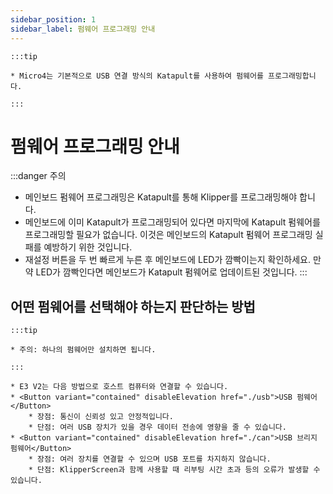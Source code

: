 ```yaml
---
sidebar_position: 1
sidebar_label: 펌웨어 프로그래밍 안내
---
```


    :::tip

    * Micro4는 기본적으로 USB 연결 방식의 Katapult를 사용하여 펌웨어를 프로그래밍합니다.

    :::

# 펌웨어 프로그래밍 안내

:::danger 주의
* 메인보드 펌웨어 프로그래밍은 Katapult를 통해 Klipper를 프로그래밍해야 합니다.
* 메인보드에 이미 Katapult가 프로그래밍되어 있다면 마지막에 Katapult 펌웨어를 프로그래밍할 필요가 없습니다. 이것은 메인보드의 Katapult 펌웨어 프로그래밍 실패를 예방하기 위한 것입니다.
* 재설정 버튼을 두 번 빠르게 누른 후 메인보드에 LED가 깜빡이는지 확인하세요. 만약 LED가 깜빡인다면 메인보드가 Katapult 펌웨어로 업데이트된 것입니다.
:::

## 어떤 펌웨어를 선택해야 하는지 판단하는 방법

    :::tip

    * 주의: 하나의 펌웨어만 설치하면 됩니다.

    :::
    
    * E3 V2는 다음 방법으로 호스트 컴퓨터와 연결할 수 있습니다.
    * <Button variant="contained" disableElevation href="./usb">USB 펌웨어</Button>
        * 장점: 통신이 신뢰성 있고 안정적입니다.
        * 단점: 여러 USB 장치가 있을 경우 데이터 전송에 영향을 줄 수 있습니다.
    * <Button variant="contained" disableElevation href="./can">USB 브리지 펌웨어</Button>
        * 장점: 여러 장치를 연결할 수 있으며 USB 포트를 차지하지 않습니다.
        * 단점: KlipperScreen과 함께 사용할 때 리부팅 시간 초과 등의 오류가 발생할 수 있습니다.
